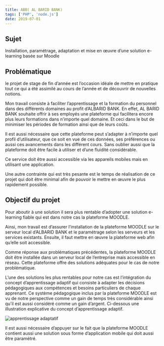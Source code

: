 ```yaml
---
title: ABB( AL BARID BANK)
tags: ['PHP', 'node.js']
date: 2019-07-01
---
```


## Sujet

Installation, paramétrage, adaptation et mise en œuvre d’une solution e-learning basée sur Moodle   

## Problématique

le projet de stage de fin d’année est l’occasion idéale de mettre en pratique tout ce qui a été assimilé au cours de l’année et de découvrir de nouvelles notions. 

Mon travail consiste à faciliter l’apprentissage et la formation du personnel dans des différents domaines  au profit d’ALBARID BANK. En effet, AL BARID BANK souhaite offrir à ses employés une plateforme qui facilitera encore plus leurs formations dans n’importe quel domaine. Et ceci dans le but de minimiser les périodes de formation ainsi que de leurs coûts. 

Il est aussi nécessaire que cette plateforme peut s’adapter à n’importe quel profil d’utilisateur, que ce soit en vue de ces données, ses préférences ou aussi ces avancements dans les différent cours. Sans oublier aussi que la plateforme doit être facile à utiliser et d’une fluidité considérable. 

Ce service doit être aussi accessible via les appareils mobiles mais en utilisant une application. 

Une autre contrainte qui est très pesante est le temps de réalisation de ce projet qui doit être minimal afin de pouvoir le mettre en œuvre le plus rapidement possible. 

## Objectif du projet

Pour aboutir à une solution il sera plus rentable d’adopter une solution e-learning fiable qui est dans notre cas la plateforme MOODLE. 

Ainsi, mon travail est d’assurer l’installation de la plateforme MOODLE sur le serveur local d’ALBARID BANK et le paramétrage selon les serveurs et les services existants. Ensuite, il faut mettre en œuvre la plateforme web afin qu’elle soit accessible.  

Comme réponse aux problématiques précédentes, la plateforme MOODLE doit être installée dans un serveur local de l’entreprise mais accessible en réseau. Cette plateforme offre des solutions adéquates pour le cas de notre problématique. 

L’une des solutions les plus rentables pour notre cas est l’intégration du concept d’apprentissage adaptif qui consiste à adapter les décisions pédagogiques aux compétences et besoins particuliers de chaque apprenant. Ce système pédagogique inclus par la plateforme MOODLE est vu de notre perspective comme un gain de temps très considérable ainsi qu’il est aussi considéré comme un gain d’argent. Ci-dessous une illustration explicative du concept d’apprentissage adaptif.   
               
![apprentissage adaptatif](https://www.tactileo.com/wp-content/uploads/2018/02/shema_adaptive-learning.jpg)
               
Il est aussi nécessaire d’appuyer sur le fait que la plateforme MOODLE contient aussi une solution sous forme d’application mobile qui doit aussi être paramétré. 